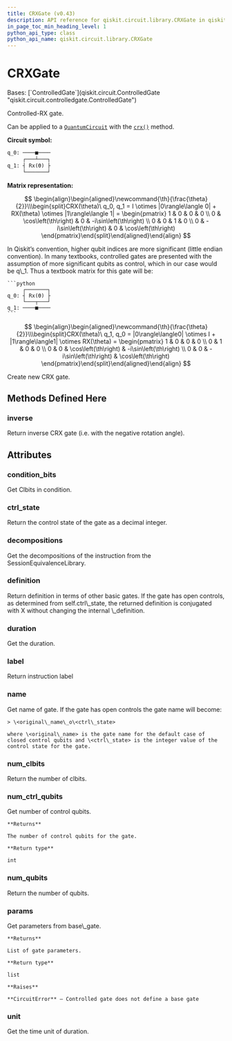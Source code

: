 ```yaml
---
title: CRXGate (v0.43)
description: API reference for qiskit.circuit.library.CRXGate in qiskit v0.43
in_page_toc_min_heading_level: 1
python_api_type: class
python_api_name: qiskit.circuit.library.CRXGate
---
```


# CRXGate

<Class id="qiskit.circuit.library.CRXGate" isDedicatedPage={true} github="https://github.com/qiskit/qiskit/tree/stable/0.24/qiskit/circuit/library/standard_gates/rx.py" signature="CRXGate(theta, label=None, ctrl_state=None)" modifiers="class">
  Bases: [`ControlledGate`](qiskit.circuit.ControlledGate "qiskit.circuit.controlledgate.ControlledGate")

  Controlled-RX gate.

  Can be applied to a [`QuantumCircuit`](qiskit.circuit.QuantumCircuit "qiskit.circuit.QuantumCircuit") with the [`crx()`](qiskit.circuit.QuantumCircuit#crx "qiskit.circuit.QuantumCircuit.crx") method.

  **Circuit symbol:**

  ```python
  q_0: ────■────
       ┌───┴───┐
  q_1: ┤ Rx(ϴ) ├
       └───────┘
  ```

  **Matrix representation:**

$$
\begin{align}\begin{aligned}\newcommand{\th}{\frac{\theta}{2}}\\\begin{split}CRX(\theta)\ q_0, q_1 =
I \otimes |0\rangle\langle 0| + RX(\theta) \otimes |1\rangle\langle 1| =
\begin{pmatrix}
1 & 0 & 0 & 0 \\
0 & \cos\left(\th\right) & 0 & -i\sin\left(\th\right) \\
0 & 0 & 1 & 0 \\
0 & -i\sin\left(\th\right) & 0 & \cos\left(\th\right)
\end{pmatrix}\end{split}\end{aligned}\end{align} 
$$

  <Admonition title="Note" type="note">
    In Qiskit’s convention, higher qubit indices are more significant (little endian convention). In many textbooks, controlled gates are presented with the assumption of more significant qubits as control, which in our case would be q\_1. Thus a textbook matrix for this gate will be:

    ```python
         ┌───────┐
    q_0: ┤ Rx(ϴ) ├
         └───┬───┘
    q_1: ────■────
    ```

$$
\begin{align}\begin{aligned}\newcommand{\th}{\frac{\theta}{2}}\\\begin{split}CRX(\theta)\ q_1, q_0 =
|0\rangle\langle0| \otimes I + |1\rangle\langle1| \otimes RX(\theta) =
\begin{pmatrix}
1 & 0 & 0 & 0 \\
0 & 1 & 0 & 0 \\
0 & 0 & \cos\left(\th\right)   & -i\sin\left(\th\right) \\
0 & 0 & -i\sin\left(\th\right) & \cos\left(\th\right)
\end{pmatrix}\end{split}\end{aligned}\end{align} 
$$
  </Admonition>

  Create new CRX gate.

  ## Methods Defined Here

  <span id="qiskit-circuit-library-crxgate-inverse" />

  ### inverse

  <Function id="qiskit.circuit.library.CRXGate.inverse" signature="CRXGate.inverse()">
    Return inverse CRX gate (i.e. with the negative rotation angle).
  </Function>

  ## Attributes

  ### condition\_bits

  <Attribute id="qiskit.circuit.library.CRXGate.condition_bits">
    Get Clbits in condition.
  </Attribute>

  ### ctrl\_state

  <Attribute id="qiskit.circuit.library.CRXGate.ctrl_state">
    Return the control state of the gate as a decimal integer.
  </Attribute>

  ### decompositions

  <Attribute id="qiskit.circuit.library.CRXGate.decompositions">
    Get the decompositions of the instruction from the SessionEquivalenceLibrary.
  </Attribute>

  ### definition

  <Attribute id="qiskit.circuit.library.CRXGate.definition">
    Return definition in terms of other basic gates. If the gate has open controls, as determined from self.ctrl\_state, the returned definition is conjugated with X without changing the internal \_definition.
  </Attribute>

  ### duration

  <Attribute id="qiskit.circuit.library.CRXGate.duration">
    Get the duration.
  </Attribute>

  ### label

  <Attribute id="qiskit.circuit.library.CRXGate.label">
    Return instruction label
  </Attribute>

  ### name

  <Attribute id="qiskit.circuit.library.CRXGate.name">
    Get name of gate. If the gate has open controls the gate name will become:

    > \<original\_name\_o\<ctrl\_state>

    where \<original\_name> is the gate name for the default case of closed control qubits and \<ctrl\_state> is the integer value of the control state for the gate.
  </Attribute>

  ### num\_clbits

  <Attribute id="qiskit.circuit.library.CRXGate.num_clbits">
    Return the number of clbits.
  </Attribute>

  ### num\_ctrl\_qubits

  <Attribute id="qiskit.circuit.library.CRXGate.num_ctrl_qubits">
    Get number of control qubits.

    **Returns**

    The number of control qubits for the gate.

    **Return type**

    int
  </Attribute>

  ### num\_qubits

  <Attribute id="qiskit.circuit.library.CRXGate.num_qubits">
    Return the number of qubits.
  </Attribute>

  ### params

  <Attribute id="qiskit.circuit.library.CRXGate.params">
    Get parameters from base\_gate.

    **Returns**

    List of gate parameters.

    **Return type**

    list

    **Raises**

    **CircuitError** – Controlled gate does not define a base gate
  </Attribute>

  ### unit

  <Attribute id="qiskit.circuit.library.CRXGate.unit">
    Get the time unit of duration.
  </Attribute>
</Class>

